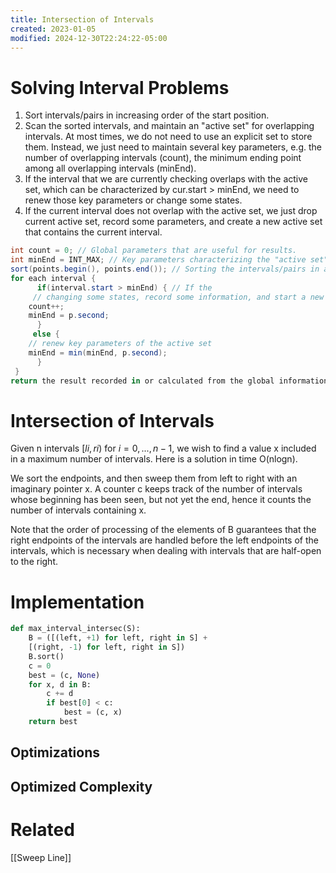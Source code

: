 ```yaml
---
title: Intersection of Intervals
created: 2023-01-05
modified: 2024-12-30T22:24:22-05:00
---
```

# Solving Interval Problems
1. Sort intervals/pairs in increasing order of the start position.
2. Scan the sorted intervals, and maintain an "active set" for overlapping intervals. At most times, we do not need to use an explicit set to store them. Instead, we just need to maintain several key parameters, e.g. the number of overlapping intervals (count), the minimum ending point among all overlapping intervals (minEnd).
3. If the interval that we are currently checking overlaps with the active set, which can be characterized by cur.start > minEnd, we need to renew those key parameters or change some states.
4. If the current interval does not overlap with the active set, we just drop current active set, record some parameters, and create a new active set that contains the current interval.

```csharp
int count = 0; // Global parameters that are useful for results.
int minEnd = INT_MAX; // Key parameters characterizing the "active set" for overlapping intervals, e.g. the minimum ending point among all overlapping intervals.
sort(points.begin(), points.end()); // Sorting the intervals/pairs in ascending order of its starting point
for each interval {
      if(interval.start > minEnd) { // If the 
	 // changing some states, record some information, and start a new active set. 
	count++;
	minEnd = p.second;
      }
     else {
	// renew key parameters of the active set
	minEnd = min(minEnd, p.second);
      } 
 }
return the result recorded in or calculated from the global information;
```
# Intersection of Intervals
Given n intervals $[li,ri)$ for $i = 0,...,n − 1,$ we wish to find a value x included in a maximum number of intervals. Here is a solution in time O(nlogn). 

We sort the endpoints, and then sweep them from left to right with an imaginary pointer x. 
A counter c keeps track of the number of intervals whose beginning has been seen, but not yet the end, hence it counts the number of intervals containing x.

Note that the order of processing of the elements of B guarantees that the right endpoints of the intervals are handled before the left endpoints of the intervals, which is necessary when dealing with intervals that are half-open to the right.
# Implementation

```python
def max_interval_intersec(S):
	B = ([(left, +1) for left, right in S] +
	[(right, -1) for left, right in S]) 
	B.sort()
	c = 0
	best = (c, None) 
	for x, d in B:
		c += d
		if best[0] < c:
			best = (c, x) 
	return best
```

## Optimizations

## Optimized Complexity

<CustomCallout type="Time-Complexity" title="Time Complexity"></CustomCallout>

<CustomCallout type="Space-Complexity" title="Space Complexity"></CustomCallout>



# Related
[[Sweep Line]]

